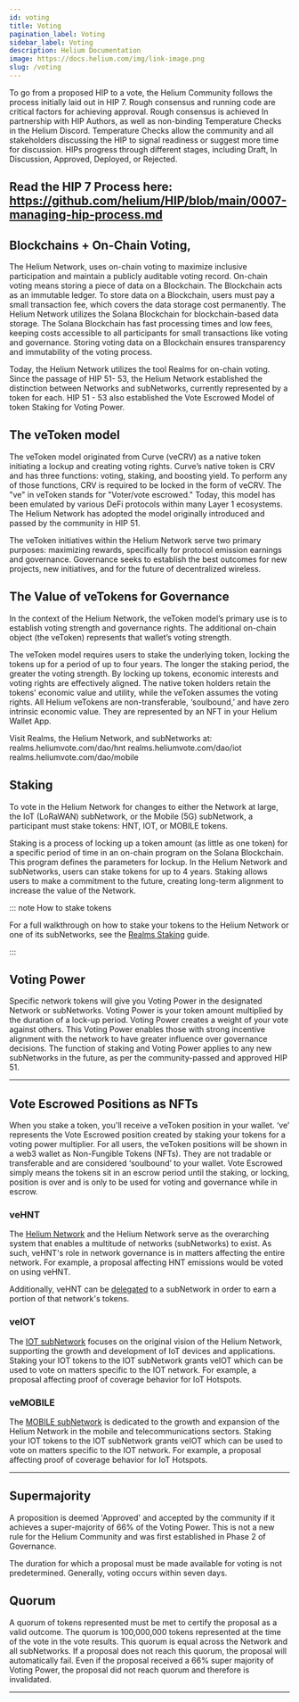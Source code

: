 ```yaml
---
id: voting
title: Voting
pagination_label: Voting
sidebar_label: Voting
description: Helium Documentation
image: https://docs.helium.com/img/link-image.png
slug: /voting
---
```



To go from a proposed HIP to a vote, the Helium Community follows the process initially laid out in
HIP 7. Rough consensus and running code are critical factors for achieving approval. Rough consensus
is achieved In partnership with HIP Authors, as well as non-binding Temperature Checks in the Helium
Discord. Temperature Checks allow the community and all stakeholders discussing the HIP to signal
readiness or suggest more time for discussion. HIPs progress through different stages, including
Draft, In Discussion, Approved, Deployed, or Rejected.

## Read the HIP 7 Process here: https://github.com/helium/HIP/blob/main/0007-managing-hip-process.md

## Blockchains + On-Chain Voting,

The Helium Network, uses on-chain voting to maximize inclusive participation and maintain a publicly
auditable voting record. On-chain voting means storing a piece of data on a Blockchain. The
Blockchain acts as an immutable ledger. To store data on a Blockchain, users must pay a small
transaction fee, which covers the data storage cost permanently. The Helium Network utilizes the
Solana Blockchain for blockchain-based data storage. The Solana Blockchain has fast processing times
and low fees, keeping costs accessible to all participants for small transactions like voting and
governance. Storing voting data on a Blockchain ensures transparency and immutability of the voting
process.

Today, the Helium Network utilizes the tool Realms for on-chain voting. Since the passage of HIP 51-
53, the Helium Network established the distinction between Networks and subNetworks, currently
represented by a token for each. HIP 51 - 53 also established the Vote Escrowed Model of token
Staking for Voting Power.

## The veToken model

The veToken model originated from Curve (veCRV) as a native token initiating a lockup and creating
voting rights. Curve’s native token is CRV and has three functions: voting, staking, and boosting
yield. To perform any of those functions, CRV is required to be locked in the form of veCRV. The
"ve" in veToken stands for "Voter/vote escrowed." Today, this model has been emulated by various
DeFi protocols within many Layer 1 ecosystems. The Helium Network has adopted the model originally
introduced and passed by the community in HIP 51.

The veToken initiatives within the Helium Network serve two primary purposes: maximizing rewards,
specifically for protocol emission earnings and governance. Governance seeks to establish the best
outcomes for new projects, new initiatives, and for the future of decentralized wireless.

## The Value of veTokens for Governance

In the context of the Helium Network, the veToken model’s primary use is to establish voting
strength and governance rights. The additional on-chain object (the veToken) represents that
wallet’s voting strength.

The veToken model requires users to stake the underlying token, locking the tokens up for a period
of up to four years. The longer the staking period, the greater the voting strength. By locking up
tokens, economic interests and voting rights are effectively aligned. The native token holders
retain the tokens' economic value and utility, while the veToken assumes the voting rights. All
Helium veTokens are non-transferable, ‘soulbound,’ and have zero intrinsic economic value. They are
represented by an NFT in your Helium Wallet App.

Visit Realms, the Helium Network, and subNetworks at: realms.heliumvote.com/dao/hnt
realms.heliumvote.com/dao/iot realms.heliumvote.com/dao/mobile

## Staking

To vote in the Helium Network for changes to either the Network at large, the IoT (LoRaWAN)
subNetwork, or the Mobile (5G) subNetwork, a participant must stake tokens: HNT, IOT, or MOBILE
tokens.

Staking is a process of locking up a token amount (as little as one token) for a specific period of
time in an on-chain program on the Solana Blockchain. This program defines the parameters for
lockup. In the Helium Network and subNetworks, users can stake tokens for up to 4 years. Staking
allows users to make a commitment to the future, creating long-term alignment to increase the value
of the Network.

::: note How to stake tokens

For a full walkthrough on how to stake your tokens to the Helium Network or one of its subNetworks,
see the [Realms Staking][voting-power] guide.

:::

## Voting Power

Specific network tokens will give you Voting Power in the designated Network or subNetworks. Voting
Power is your token amount multiplied by the duration of a lock-up period. Voting Power creates a
weight of your vote against others. This Voting Power enables those with strong incentive alignment
with the network to have greater influence over governance decisions. The function of staking and
Voting Power applies to any new subNetworks in the future, as per the community-passed and approved
HIP 51.

---

## Vote Escrowed Positions as NFTs

When you stake a token, you'll receive a veToken position in your wallet. ‘ve’ represents the Vote
Escrowed position created by staking your tokens for a voting power multiplier. For all users, the
veToken positions will be shown in a web3 wallet as Non-Fungible Tokens (NFTs). They are not
tradable or transferable and are considered ‘soulbound’ to your wallet. Vote Escrowed simply means
the tokens sit in an escrow period until the staking, or locking, position is over and is only to be
used for voting and governance while in escrow.

### veHNT

The [Helium Network][realms-helium] and the Helium Network serve as the overarching system that
enables a multitude of networks (subNetworks) to exist. As such, veHNT's role in network governance
is in matters affecting the entire network. For example, a proposal affecting HNT emissions would be
voted on using veHNT.

Additionally, veHNT can be [delegated][delegate] to a subNetwork in order to earn a portion of that
network's tokens.

### veIOT

The [IOT subNetwork][realms-iot] focuses on the original vision of the Helium Network, supporting
the growth and development of IoT devices and applications. Staking your IOT tokens to the IOT
subNetwork grants veIOT which can be used to vote on matters specific to the IOT network. For
example, a proposal affecting proof of coverage behavior for IoT Hotspots.

### veMOBILE

The [MOBILE subNetwork][realms-mobile] is dedicated to the growth and expansion of the Helium
Network in the mobile and telecommunications sectors. Staking your IOT tokens to the IOT subNetwork
grants veIOT which can be used to vote on matters specific to the IOT network. For example, a
proposal affecting proof of coverage behavior for IoT Hotspots.

---

## Supermajority

A proposition is deemed 'Approved' and accepted by the community if it achieves a super-majority of
66% of the Voting Power. This is not a new rule for the Helium Community and was first established
in Phase 2 of Governance.

The duration for which a proposal must be made available for voting is not predetermined. Generally,
voting occurs within seven days.

## Quorum

A quorum of tokens represented must be met to certify the proposal as a valid outcome. The quorum is
100,000,000 tokens represented at the time of the vote in the vote results. This quorum is equal
across the Network and all subNetworks. If a proposal does not reach this quorum, the proposal will
automatically fail. Even if the proposal received a 66% super majority of Voting Power, the proposal
did not reach quorum and therefore is invalidated.

---

[realms]: https://www.realms.today
[realms-helium]: https://realms.heliumvote.com/dao/hnt
[realms-iot]: https://realms.heliumvote.com/dao/iot
[realms-mobile]: https://realms.heliumvote.com/dao/mobile
[delegate]: /vote-escrow/realms#delegating-stakes
[voting-power]: /vote-escrow/voting-power
